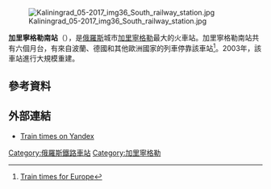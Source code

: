 [[Image:Kaliningrad_05-2017_img36_South_railway_station.jpg|thumb]]

'''加里寧格勒南站'''（{{lang-rus|Калининград-Южный|Kaliningrad-Yuzhny}}），是[[俄羅斯|俄羅斯]]城市[[加里寧格勒|加里寧格勒]]最大的火車站。加里寧格勒南站共有六個月台，有來自波蘭、德國和其他歐洲國家的列車停靠該車站<ref>[http://rasp.yandex.ru/tablo/station/9623137?span=schedule&type=suburban&direction=all Train times for Europe]</ref>。2003年，該車站進行大規模重建。

==參考資料==
{{Reflist}}
==外部連結==
{{commons category|Kaliningrad-Passazhirskiy}}
* [http://rasp.yandex.ru/tablo/station/9623137?span=schedule&type=suburban&direction=all Train times on Yandex]

[[Category:俄羅斯鐵路車站|Category:俄羅斯鐵路車站]]
[[Category:加里寧格勒|Category:加里寧格勒]]